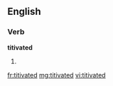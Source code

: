 ==English==

===Verb===
'''titivated'''

# {{past of|[[titivate]]}}

[[fr:titivated]]
[[mg:titivated]]
[[vi:titivated]]